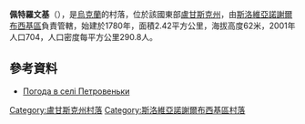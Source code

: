 {{coord|48|38|46|N|38|47|58|E|scale:100000|display=title}}

'''佩特羅文基'''（{{lang-uk|Петровеньки}}），是[[烏克蘭|烏克蘭]]的村落，位於該國東部[[盧甘斯克州|盧甘斯克州]]，由[[斯洛維亞諾謝爾布西基區|斯洛維亞諾謝爾布西基區]]負責管轄，始建於1780年，面積2.42平方公里，海拔高度62米，2001年人口704，人口密度每平方公里290.8人。

==參考資料==
* [http://weather.in.ua/ua/lyganskaja/20247 Погода в селі Петровеньки] {{Wayback|url=http://weather.in.ua/ua/lyganskaja/20247 |date=20160305115359 }}

{{DEFAULTSORT:Петровеньки}}
[[Category:盧甘斯克州村落|Category:盧甘斯克州村落]]
[[Category:斯洛維亞諾謝爾布西基區村落|Category:斯洛維亞諾謝爾布西基區村落]]


{{Luhansk-geo-stub}}